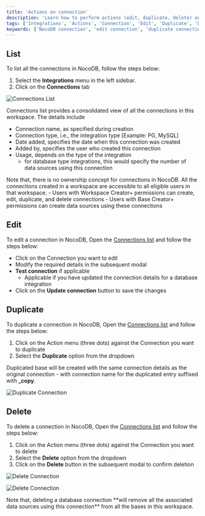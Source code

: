 ```yaml
---
title: 'Actions on connection'
description: 'Learn how to perform actions (edit, duplicate, delete) on a connection in NocoDB.'
tags: ['Integrations', 'Actions', 'Connection', 'Edit', 'Duplicate', 'Delete']
keywords: ['NocoDB connection', 'edit connection', 'duplicate connection', 'delete connection']
---
```


## List
To list all the connections in NocoDB, follow the steps below:
1. Select the **Integrations** menu in the left sidebar.
2. Click on the **Connections** tab

![Connections List](/img/v2/integrations/connections-list.png)

Connections list provides a consolidated view of all the connections in this workspace. The details include
- Connection name, as specified during creation
- Connection type, i.e., the integration type [Example: PG, MySQL]
- Date added, specifies the date when this connection was created
- Added by, specifies the user who created this connection
- Usage, depends on the type of the integration
  - for database type integrations, this would specify the number of data sources using this connection

<Callout type="info">
Note that, there is no ownership concept for connections in NocoDB. All the connections created in a workspace are accessible to all eligible users in that workspace.
- Users with Workspace Creator+ permissions can create, edit, duplicate, and delete connections
- Users with Base Creator+ permissions can create data sources using these connections
</Callout>

## Edit
To edit a connection in NocoDB, Open the [Connections list](#list) and follow the steps below:
- Click on the Connection you want to edit
- Modify the required details in the subsequent modal
- **Test connection** if applicable 
  - Applicable if you have updated the connection details for a database integration
- Click on the **Update connection** button to save the changes

## Duplicate

To duplicate a connection in NocoDB, Open the [Connections list](#list) and follow the steps below:
1. Click on the Action menu (three dots) against the Connection you want to duplicate
2. Select the **Duplicate** option from the dropdown

Duplicated base will be created with the same connection details as the original connection - with connection name for the duplicated entry suffixed with **_copy**.
  
![Duplicate Connection](/img/v2/integrations/connection-list-actions.png)
  
## Delete

To delete a connection in NocoDB, Open the [Connections list](#list) and follow the steps below:
1. Click on the Action menu (three dots) against the Connection you want to delete
2. Select the **Delete** option from the dropdown
3. Click on the **Delete** button in the subsequent modal to confirm deletion
  
![Delete Connection](/img/v2/integrations/connection-list-actions.png)  
  
![Delete Connection](/img/v2/integrations/connections-delete-confirmation.png)

<Callout type="warn">
Note that, deleting a database connection **will remove all the associated data sources using this connection** from all the bases in this workspace.
</Callout>